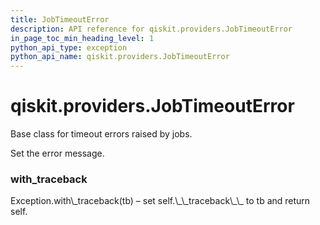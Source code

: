 ```yaml
---
title: JobTimeoutError
description: API reference for qiskit.providers.JobTimeoutError
in_page_toc_min_heading_level: 1
python_api_type: exception
python_api_name: qiskit.providers.JobTimeoutError
---
```


<span id="qiskit-providers-jobtimeouterror" />

# qiskit.providers.JobTimeoutError

<Class id="qiskit.providers.JobTimeoutError" isDedicatedPage={true} github="https://github.com/qiskit/qiskit/tree/stable/0.16/qiskit/providers/exceptions.py" signature="JobTimeoutError(*message)">
  Base class for timeout errors raised by jobs.

  Set the error message.

  ### with\_traceback

  <Function id="qiskit.providers.JobTimeoutError.with_traceback" signature="with_traceback()">
    Exception.with\_traceback(tb) – set self.\_\_traceback\_\_ to tb and return self.
  </Function>
</Class>

